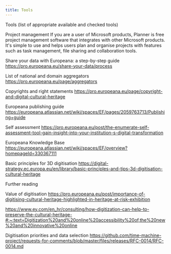 ```yaml
---
title: Tools
---
```

Tools (list of appropriate available and checked tools)

Project management
If you are a user of Microsoft products, Planner is free project management software that integrates with other Microsoft products. It's simple to use and helps users plan and organise projects with features such as task management, file sharing and collaboration tools.  

Share your data with Europeana: a step-by-step guide
https://pro.europeana.eu/share-your-data/process 

List of national and domain aggregators
https://pro.europeana.eu/page/aggregators 

Copyrights and right statements
https://pro.europeana.eu/page/copyright-and-digital-cultural-heritage 

Europeana publishing guide
https://europeana.atlassian.net/wiki/spaces/EF/pages/2059763713/Publishing+guide

Self assessment
https://pro.europeana.eu/post/the-enumerate-self-assessment-tool-gain-insight-into-your-institution-s-digital-transformation 

Europeana Knowledge Base
https://europeana.atlassian.net/wiki/spaces/EF/overview?homepageId=330367111 

Basic principles for 3D digitisation
https://digital-strategy.ec.europa.eu/en/library/basic-principles-and-tips-3d-digitisation-cultural-heritage

Further reading

Value of digitisation
https://pro.europeana.eu/post/importance-of-digitising-cultural-heritage-highlighted-in-heritage-at-risk-exhibition

https://www.ey.com/en_hr/consulting/how-digitization-can-help-to-preserve-the-cultural-heritage-#:~:text=Digitization%20and%20online%20accessibility%20of,the%20new%20and%20innovative%20online 

Digitisation priorities and data selection
https://github.com/time-machine-project/requests-for-comments/blob/master/files/releases/RFC-0014/RFC-0014.md


